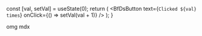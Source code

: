   const [val, setVal] = useState(0);
  return (
    <BfDsButton
      text={`Clicked ${val} times`}
      onClick={() => setVal(val + 1)}
    />
  );
}

omg mdx
